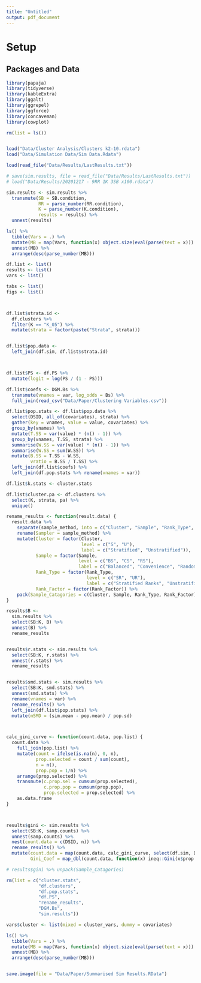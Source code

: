 ```yaml
---
title: "Untitled"
output: pdf_document
---
```


# Setup

## Packages and Data

```r
library(papaja)
library(tidyverse)
library(kableExtra)
library(ggalt)
library(ggrepel)
library(ggforce)
library(concaveman)
library(cowplot)

rm(list = ls())


load("Data/Cluster Analysis/Clusters k2-10.rdata")
load("Data/Simulation Data/Sim Data.Rdata")

load(read_file("Data/Results/LastResults.txt"))

# save(sim.results, file = read_file("Data/Results/LastResults.txt"))
# load("Data/Results/20201217 - 9RR 1K 3SB x100.rdata")

sim.results <- sim.results %>%
  transmute(SB = SB.condition,
            RR = parse_number(RR.condition),
            K = parse_number(K.condition),
            results = results) %>%
  unnest(results)
```


```r
ls() %>%
  tibble(Vars = .) %>%
  mutate(MB = map(Vars, function(x) object.size(eval(parse(text = x))) %>% format(units = "MB", digits = 3))) %>%
  unnest(MB) %>%
  arrange(desc(parse_number(MB)))

```

```r

df.list <- list()
results <- list()
vars <- list()

tabs <- list()
figs <- list()



df.list$strata.id <- 
  df.clusters %>%
  filter(K == "K_05") %>%
  mutate(strata = factor(paste("Strata", strata)))


df.list$pop.data <- 
  left_join(df.sim, df.list$strata.id)



df.list$PS <- df.PS %>% 
  mutate(logit = log(PS / (1 - PS)))

df.list$coefs <- DGM.Bs %>%
  transmute(vnames = var, log_odds = Bs) %>%
  full_join(read_csv("Data/Paper/Clustering Variables.csv"))

df.list$pop.stats <- df.list$pop.data %>%
  select(DSID, all_of(covariates), strata) %>%
  gather(key = vnames, value = value, covariates) %>%
  group_by(vnames) %>%
  mutate(T.SS = var(value) * (n() - 1)) %>%
  group_by(vnames, T.SS, strata) %>%
  summarise(W.SS = var(value) * (n() - 1)) %>%
  summarise(W.SS = sum(W.SS)) %>%
  mutate(B.SS = T.SS - W.SS,
         vratio = B.SS / T.SS) %>%
  left_join(df.list$coefs) %>%
  left_join(df.pop.stats %>% rename(vnames = var))

df.list$k.stats <- cluster.stats

df.list$cluster.pa <- df.clusters %>%
  select(K, strata, pa) %>%
  unique()
```

```r
rename_results <- function(result.data) {
  result.data %>%
    separate(sample_method, into = c("Cluster", "Sample", "Rank_Type", "Rank_Factor"), remove = F, fill = "right") %>%
    rename(Sampler = sample_method) %>%
    mutate(Cluster = factor(Cluster, 
                            level = c("S", "U"), 
                            label = c("Stratified", "Unstratified")),
           Sample = factor(Sample,
                           level = c("BS", "CS", "RS"), 
                           label = c("Balanced", "Convenience", "Random")),
           Rank_Type = factor(Rank_Type,
                              level = c("SR", "UR"), 
                              label = c("Stratified Ranks", "Unstratified Ranks")),
           Rank_Factor = factor(Rank_Factor)) %>%
    pack(Sample_Catagories = c(Cluster, Sample, Rank_Type, Rank_Factor))
}

results$B <- 
  sim.results %>% 
  select(SB:K, B) %>%
  unnest(B) %>%
  rename_results


results$r.stats <- sim.results %>% 
  select(SB:K, r.stats) %>%
  unnest(r.stats) %>%
  rename_results 


results$smd.stats <- sim.results %>% 
  select(SB:K, smd.stats) %>%
  unnest(smd.stats) %>% 
  rename(vnames = var) %>% 
  rename_results() %>%
  left_join(df.list$pop.stats) %>%
  mutate(mSMD = (sim.mean - pop.mean) / pop.sd)




```


```r


calc_gini_curve <- function(count.data, pop.list) {
  count.data %>%
    full_join(pop.list) %>%
    mutate(count = ifelse(is.na(n), 0, n),
           prop.selected = count / sum(count),
           n = n(),
           prop.pop = 1/n) %>%
    arrange(prop.selected) %>%
    transmute(c.prop.sel = cumsum(prop.selected),
              c.prop.pop = cumsum(prop.pop),
              prop.selected = prop.selected) %>%
    as.data.frame
}



results$gini <- sim.results %>% 
  select(SB:K, samp.counts) %>%
  unnest(samp.counts) %>%
  nest(count.data = c(DSID, n)) %>%
  rename_results() %>%
  mutate(count.data = map(count.data, calc_gini_curve, select(df.sim, DSID)),
         Gini_Coef = map_dbl(count.data, function(x) ineq::Gini(x$prop.selected)))

# results$gini %>% unpack(Sample_Catagories)
```


```r
rm(list = c("cluster.stats", 
            "df.clusters", 
            "df.pop.stats", 
            "df.PS",
            "rename_results",
            "DGM.Bs",
            "sim.results"))

vars$cluster <- list(mixed = cluster_vars, dummy = covariates)


```

```r
ls() %>%
  tibble(Vars = .) %>%
  mutate(MB = map(Vars, function(x) object.size(eval(parse(text = x))) %>% format(units = "MB", digits = 3))) %>%
  unnest(MB) %>%
  arrange(desc(parse_number(MB)))


save.image(file = "Data/Paper/Summarised Sim Results.RData")


```
